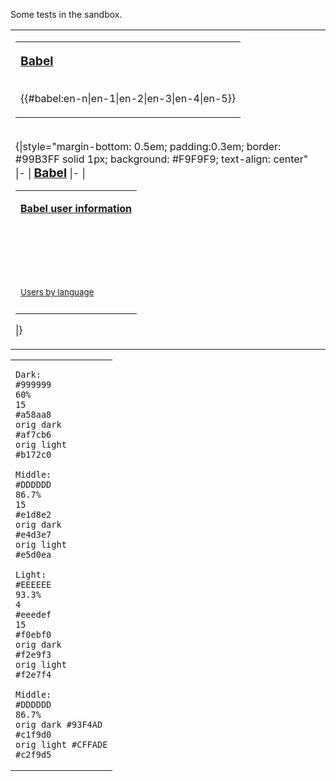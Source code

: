 Some tests in the sandbox.

{{clear}}

{|style="float: left; margin-right: 0.5em; margin-bottom: 0.5em; border: #99B3FF solid 1px; background: #FFF; text-align: center"
|
{|style="float: right; margin-bottom: 0.5em; padding:0.3em; border: #99B3FF solid 1px; background: #F9F9F9; text-align: center"
|-
| '''<big>[https://en.wikipedia.org/wiki/User_language Babel]</big>'''
|-
|{{#babel:en-n|en-1|en-2|en-3|en-4|en-5}}
|}
<br>
{|style="margin-bottom: 0.5em; padding:0.3em; border: #99B3FF solid 1px; background: #F9F9F9; text-align: center"
|-
| '''<big>[https://en.wikipedia.org/wiki/User_language Babel]</big>'''
|-
|

{|style="margin-bottom: 0.5em; border: #99B3FF solid 1px; background: #FFF; text-align: center"
|-
| '''[[Commons:Babel|Babel user information]]'''
|-
| {{Userbox |border-c=#93F4AD |border-s=1 |id-c=#93F4AD |id-s=12 |id-fc=#000 |info-c=#CFFADE |info-s=8 |info-fc=#000 |id=de-N |info=Diese Benutzerin spricht [https://commons.wikimedia.org/wiki/Category:User_de Deutsch] als [https://commons.wikimedia.org/wiki/Category:User_de-N Muttersprache].}}<br>{{Userbox |border-c=#91DDE5 |border-s=1 |id-c=#91DDE5 |id-s=12 |id-fc=#000 |info-c=#D8F6FE |info-s=8 |info-fc=#000 |id=en-5 | info=This user has [https://commons.wikimedia.org/wiki/Category:User_en-5 professional] knowledge of [https://commons.wikimedia.org/wiki/Category:User_en English].}}<br>{{Userbox |border-c=#DAC2DD |border-s=1 |id-c=#DAC2DD |id-s=12 |id-fc=#000 |info-c=#EEE0F1 |info-s=8 |info-fc=#000 |id=es-1 |info=Esta usuaria tiene un conocimiento [https://commons.wikimedia.org/wiki/Category:User_es-1 básico] del [https://commons.wikimedia.org/wiki/Category:User_es español].}}
|-
| <small>[https://commons.wikimedia.org/wiki/Category:Users_by_language Users by language]</small>
|-
|}
|}
|}

{|style="float: left; margin-bottom: 0.5em; padding:0.3em; border: #99B3FF solid 1px; background: #F9F9F9;"
|<syntaxhighlight>
Dark:
#999999
60%
15
#a58aa8
orig dark
#af7cb6
orig light
#b172c0

Middle:
#DDDDDD
86.7%
15
#e1d8e2
orig dark
#e4d3e7
orig light
#e5d0ea

Light:
#EEEEEE
93.3%
4
#eeedef
15
#f0ebf0
orig dark
#f2e9f3
orig light
#f2e7f4

Middle:
#DDDDDD
86.7%
orig dark #93F4AD
#c1f9d0
orig light #CFFADE
#c2f9d5
</syntaxhighlight>
|}

{{Infobox
 | label1 = | data1 =
{{Userbox |border-c=#af7cb6 |border-s=1 |id-c=#e4d3e7 |id-s=14 |id-fc=#000 |info-c=#f2e9f3 |info-s=8 |info-fc=#000 |id=[[File:Noia_64_apps_karm.svg|45px]] |info= This user has been on Wikipedia for '''{{age in days|2024|10|5}} days'''.}}

{{Userbox |border-c=#999999 |border-s=1 |id-c=#DDDDDD |id-s=14 |id-fc=#000 |info-c=#EEEEEE |info-s=8 |info-fc=#000 |id=6 |info=This user has '''started at least 6''' [[Wikipedia:English_Wikipedia|English Wikipedia]] [[Wikipedia:Wikipedia:What_is_an_article|articles]].}}

{{Userbox |border-c=#999999 |border-s=1 |id-c=#DDDDDD |id-s=14 |id-fc=#000 |info-c=#EEEEEE |info-s=8 |info-fc=#000 |id=430 |info=This user has made over '''430''' edits.}}

{{Collapse top|Further Information|bg=#c1f9d0}}

{{Userbox |border-c=#999999 |border-s=1 |id-c=#DDDDDD |id-s=14 |id-fc=#000 |info-c=#EEEEEE |info-s=8 |info-fc=#000 |id=[[File:Nuvola_apps_kcmsystem.svg|45px]] |info=This user is an '''[[Wikipedia:Engineer|engineer]]'''.}}

{{Userbox |border-c=#999999 |border-s=1 |id-c=#DDDDDD |id-s=14 |id-fc=#000 |info-c=#EEEEEE |info-s=8 |info-fc=#000 |id=[[file:Flag_Austria_template.svg|45px]] |info=This user comes from '''[[Wikipedia:Austria|Austria]]'''.}}

{{Userbox |border-c=#999999 |border-s=1 |id-c=#DDDDDD |id-s=14 |id-fc=#000 |info-c=#EEEEEE |info-s=8 |info-fc=#000 |id=[[File:Wikipedia_Autoconfirmed.svg|45px]] |info=This user has '''[[Wikipedia:Wikipedia:AUTOCONFIRMED|autoconfirmed]]''' rights on the [[Wikipedia:English_Wikipedia|English Wikipedia]]. <small>([https://en.wikipedia.org/w/index.php?title=Special:UserRights&user=KorneliaStoiber verify])</small>}}

{{Collapse bottom}}
}}

{{Infobox
 | label1 = | data1 =
{{Collapse top|Further Information}}
{{Collapse bottom}}

{{Collapse top|orig light #c2f9d5|bg=#c2f9d5}}
{{Collapse bottom}}

{{Collapse top|orig light #CFFADE|bg=#CFFADE}}
{{Collapse bottom}}

{{Collapse top|orig dark #c1f9d0|bg=#c1f9d0}}
{{Collapse bottom}}

{{Collapse top|orig dark #93F4AD|bg=#93F4AD}}
{{Collapse bottom}}

{{Collapse top|Further Information|bg=#DDDDDD}}
{{Collapse bottom}}
}}

{{Infobox
 | label1 = | data1 =
{{Userbox |border-c=#b172c0 |border-s=1 |id-c=#e5d0ea |id-s=14 |id-fc=#000 |info-c=#f2e7f4 |info-s=8 |info-fc=#000 |id=[[File:Noia_64_apps_karm.svg|45px]] |info= This user has been on Wikipedia for '''10 days'''. (orig light)}}

{{Userbox | id=6 |info=This user has '''started at least 6''' [[Wikipedia:English_Wikipedia|English Wikipedia]] [[Wikipedia:Wikipedia:What_is_an_article|articles]].}}

{{Userbox |id=430 |info=This user has made over '''430''' edits.}}

{{Userbox |id=[[File:Nuvola_apps_kcmsystem.svg|45px]] |info=This user is an '''[[Wikipedia:Engineer|engineer]]'''.}}

{{Userbox |id=[[file:Flag_Austria_template.svg|45px]] |info=This user comes from '''[[Wikipedia:Austria|Austria]]'''.}}

{{Userbox |id=[[File:Wikipedia_Autoconfirmed.svg|45px]] |info=This user has '''[[Wikipedia:Wikipedia:AUTOCONFIRMED|autoconfirmed]]''' rights on the [[Wikipedia:English_Wikipedia|English Wikipedia]]. <small>([https://en.wikipedia.org/w/index.php?title=Special:UserRights&user=KorneliaStoiber verify])</small>}}

{{Collapse top|orig light #c2f9d5|bg=#c2f9d5}}
{{Collapse bottom}}
}}

{{Infobox
 | label1 = | data1 =
{{Userbox |border-c=#af7cb6 |border-s=1 |id-c=#e4d3e7 |id-s=14 |id-fc=#000 |info-c=#f2e9f3 |info-s=8 |info-fc=#000 |id=[[File:Noia_64_apps_karm.svg|45px]] |info= This user has been on Wikipedia for '''10 days'''. (orig dark)}}

{{Userbox | id=6 |info=This user has '''started at least 6''' [[Wikipedia:English_Wikipedia|English Wikipedia]] [[Wikipedia:Wikipedia:What_is_an_article|articles]].}}

{{Userbox |id=430 |info=This user has made over '''430''' edits.}}

{{Userbox |id=[[File:Nuvola_apps_kcmsystem.svg|45px]] |info=This user is an '''[[Wikipedia:Engineer|engineer]]'''.}}

{{Userbox |id=[[file:Flag_Austria_template.svg|45px]] |info=This user comes from '''[[Wikipedia:Austria|Austria]]'''.}}

{{Userbox |id=[[File:Wikipedia_Autoconfirmed.svg|45px]] |info=This user has '''[[Wikipedia:Wikipedia:AUTOCONFIRMED|autoconfirmed]]''' rights on the [[Wikipedia:English_Wikipedia|English Wikipedia]]. <small>([https://en.wikipedia.org/w/index.php?title=Special:UserRights&user=KorneliaStoiber verify])</small>}}

{{Collapse top|orig dark #c1f9d0|bg=#c1f9d0}}
{{Collapse bottom}}
}}

{{Infobox
 | label1 = | data1 =
{{Userbox |border-c=#b172c0 |border-s=1 |id-c=#e5d0ea |id-s=14 |id-fc=#000 |info-c=#f2e7f4 |info-s=8 |info-fc=#000 |id=[[File:Noia_64_apps_karm.svg|45px]] |info= This user has been on Wikipedia for '''10 days'''. (orig light)}}

{{Userbox |border-c=#af7cb6 |border-s=1 |id-c=#e4d3e7 |id-s=14 |id-fc=#000 |info-c=#f2e9f3 |info-s=8 |info-fc=#000 |id=[[File:Noia_64_apps_karm.svg|45px]] |info= This user has been on Wikipedia for '''10 days'''. (orig dark)}}

{{Userbox |border-c=#a58aa8 |border-s=1 |id-c=#e1d8e2 |id-s=14 |id-fc=#000 |info-c=#f0ebf0 |info-s=8 |info-fc=#000 |id=[[File:Noia_64_apps_karm.svg|45px]] |info= This user has been on Wikipedia for '''10 days'''.}}

{{Userbox |border-c=#a58aa8 |border-s=1 |id-c=#e1d8e2 |id-s=14 |id-fc=#000 |info-c=#eeedef |info-s=8 |info-fc=#000 |id=[[File:Noia_64_apps_karm.svg|45px]] |info= This user has been on Wikipedia for '''10 days'''.}}

{{Userbox |border-c=#999999 |border-s=1 |id-c=#DDDDDD |id-s=14 |id-fc=#000 |info-c=#EEEEEE |info-s=8 |info-fc=#000 |id=430 |info=This user has made over '''430''' edits.}}
}}

{{Infobox
 | label1 = | data1 =
{{Userbox |border-c=#DAC2DD |border-s=1 |id-c=#DAC2DD |id-s=14 |id-fc=#000 |info-c=#EEE0F1 |info-s=8 |info-fc=#000 |id=[[File:Noia_64_apps_karm.svg|45px]] |info= This user has been on Wikipedia for '''10 days'''.}}

{{Userbox | id=6 |info=This user has '''started at least 6''' [[Wikipedia:English_Wikipedia|English Wikipedia]] [[Wikipedia:Wikipedia:What_is_an_article|articles]].}}

{{Userbox |id=430 |info=This user has made over '''430''' edits.}}

{{Userbox |id=[[File:Nuvola_apps_kcmsystem.svg|45px]] |info=This user is an '''[[Wikipedia:Engineer|engineer]]'''.}}

{{Userbox |id=[[file:Flag_Austria_template.svg|45px]] |info=This user comes from '''[[Wikipedia:Austria|Austria]]'''.}}

{{Userbox |id=[[File:Wikipedia_Autoconfirmed.svg|45px]] |info=This user has '''[[Wikipedia:Wikipedia:AUTOCONFIRMED|autoconfirmed]]''' rights on the [[Wikipedia:English_Wikipedia|English Wikipedia]]. <small>([https://en.wikipedia.org/w/index.php?title=Special:UserRights&user=KorneliaStoiber verify])</small>}}

{{Collapse top|Further Information|bg=#CFFADE}}
{{Collapse bottom}}
}}

{{Infobox
 | label1 = | data1 =
{{Collapse top|Further Information}}
{{Collapse bottom}}

{{Collapse top|Further Information|bg=#CFFADE}}
{{Collapse bottom}}

{{Collapse top|Further Information|bg=#93F4AD}}
{{Collapse bottom}}
}}

{{Infobox
 | label1 = | data1 =
{{User Wikipedian for|year=2024|month=10|day=05}}

{{Userbox | id=6 |info=This user has '''started at least 6''' [[Wikipedia:English_Wikipedia|English Wikipedia]] [[Wikipedia:Wikipedia:What_is_an_article|articles]].}}

{{Userbox |id=430 |info=This user has made over '''430''' edits.}}

{{Userbox |id=[[File:Nuvola_apps_kcmsystem.svg|45px]] |info=This user is an '''[[Wikipedia:Engineer|engineer]]'''.}}

{{Userbox |id=[[file:Flag_Austria_template.svg|45px]] |info=This user comes from '''[[Wikipedia:Austria|Austria]]'''.}}

{{Userbox |id=[[File:Wikipedia_Autoconfirmed.svg|45px]] |info=This user has '''[[Wikipedia:Wikipedia:AUTOCONFIRMED|autoconfirmed]]''' rights on the [[Wikipedia:English_Wikipedia|English Wikipedia]]. <small>([https://en.wikipedia.org/w/index.php?title=Special:UserRights&user=KorneliaStoiber verify])</small>}}
}}

{{Infobox
 | label1 = | data1 =
{{Userbox |border-c=#B1A3BF |border-s=1 |id-c=#E0CEF2 |id-s=14 |id-fc=#000 |info-c=#FAF5FF |info-s=8 |info-fc=#000 |id=[[File:Noia_64_apps_karm.svg|45px]] |info= This user has been on Wikipedia for '''10 days'''.}}

{{User Wikipedian for|year=2024|month=10|day=05}}
}}

{{Infobox
 | label1 = | data1 =
{{Userbox |border-c=#BFBFBF |border-s=1 |id-c=#F2F2F2 |id-s=14 |id-fc=#000 |info-c=#FFF |info-s=8 |info-fc=#000 |id=430 |info=This user has made over '''430''' edits.}}

{{Userbox |border-c=#999999 |border-s=1 |id-c=#DDDDDD |id-s=14 |id-fc=#000 |info-c=#EEEEEE |info-s=8 |info-fc=#000 |id=430 |info=This user has made over '''430''' edits.}}

{{Userbox |id=430 |info=This user has made over '''430''' edits.}}
}}

{{Infobox
 | label1 = | data1 =
{{User Wikipedian for|year=2024|month=10|day=05}}

{{Userbox | id=6 |info=This user has '''started at least 6''' [[Wikipedia:English_Wikipedia|English Wikipedia]] [[Wikipedia:Wikipedia:What_is_an_article|articles]].}}

{{Userbox |id=430 |info=This user has made over '''430''' edits.}}

{{Userbox |border-c=#A3B1BF |border-s=1 |id-c=#CEE0F2 |id-s=14 |id-fc=#000 |info-c=#F5FAFF |info-s=8 |info-fc=#000 |id=[[File:Nuvola_apps_kcmsystem.svg|45px]] |info=This user is an '''[[Wikipedia:Engineer|engineer]]'''.}}

{{Userbox |border-c=#BFA3B1 |border-s=1 |id-c=#F2CEE0 |id-s=14 |id-fc=#000 |info-c=#FFF5FA |info-s=8 |info-fc=#000 |id=[[file:Flag_Austria_template.svg|45px]] |info=This user comes from '''[[Wikipedia:Austria|Austria]]'''.}}

{{Userbox |border-c=#BFB1A3 |border-s=1 |id-c=#F2E0CE |id-s=14 |id-fc=#000 |info-c=#FFFAF5 |info-s=8 |info-fc=#000 |id=[[File:Wikipedia_Autoconfirmed.svg|45px]] |info=This user has '''[[Wikipedia:Wikipedia:AUTOCONFIRMED|autoconfirmed]]''' rights on the [[Wikipedia:English_Wikipedia|English Wikipedia]]. <small>([https://en.wikipedia.org/w/index.php?title=Special:UserRights&user=KorneliaStoiber verify])</small>}}
}}

{{Infobox
 | label1 = | data1 =
{{Userbox |border-c=#B1A3BF |border-s=1 |id-c=#E0CEF2 |id-s=14 |id-fc=#000 |info-c=#FAF5FF |info-s=8 |info-fc=#000 |id=[[File:Noia_64_apps_karm.svg|45px]] |info= This user has been on Wikipedia for '''10 days'''.}}

{{Userbox |border-c=#BFBFBF |border-s=1 |id-c=#F2F2F2 |id-s=14 |id-fc=#000 |info-c=#FFF |info-s=8 |info-fc=#000 |id=6 |info=This user has '''started at least 6''' [[Wikipedia:English_Wikipedia|English Wikipedia]] [[Wikipedia:Wikipedia:What_is_an_article|articles]].}}

{{Userbox |border-c=#BFBFBF |border-s=1 |id-c=#F2F2F2 |id-s=14 |id-fc=#000 |info-c=#FFF |info-s=8 |info-fc=#000 |id=430 |info=This user has made over '''430''' edits.}}

{{Userbox |border-c=#A3B1BF |border-s=1 |id-c=#CEE0F2 |id-s=14 |id-fc=#000 |info-c=#F5FAFF |info-s=8 |info-fc=#000 |id=[[File:Nuvola_apps_kcmsystem.svg|45px]] |info=This user is an '''[[Wikipedia:Engineer|engineer]]'''.}}

{{Userbox |border-c=#BFA3B1 |border-s=1 |id-c=#F2CEE0 |id-s=14 |id-fc=#000 |info-c=#FFF5FA |info-s=8 |info-fc=#000 |id=[[file:Flag_Austria_template.svg|45px]] |info=This user comes from '''[[Wikipedia:Austria|Austria]]'''.}}

{{Userbox |border-c=#BFB1A3 |border-s=1 |id-c=#F2E0CE |id-s=14 |id-fc=#000 |info-c=#FFFAF5 |info-s=8 |info-fc=#000 |id=[[File:Wikipedia_Autoconfirmed.svg|45px]] |info=This user has '''[[Wikipedia:Wikipedia:AUTOCONFIRMED|autoconfirmed]]''' rights on the [[Wikipedia:English_Wikipedia|English Wikipedia]]. <small>([https://en.wikipedia.org/w/index.php?title=Special:UserRights&user=KorneliaStoiber verify])</small>}}
}}

{{Infobox
 | label1 = | data1 =
{{User Wikipedian for|year=2024|month=10|day=05}}

{{Userbox |border-c=#999999 |border-s=1 |id-c=#DDDDDD |id-s=14 |id-fc=#000 |info-c=#EEEEEE |info-s=8 |info-fc=#000 |id=6 |info=This user has '''started at least 6''' [[Wikipedia:English_Wikipedia|English Wikipedia]] [[Wikipedia:Wikipedia:What_is_an_article|articles]].}}

{{Userbox |border-c=#999999 |border-s=1 |id-c=#DDDDDD |id-s=14 |id-fc=#000 |info-c=#EEEEEE |info-s=8 |info-fc=#000 |id=430 |info=This user has made over '''430''' edits.}}

{{Userbox |border-c=#A3B1BF |border-s=1 |id-c=#F5FAFF |id-s=14 |id-fc=#000 |info-c=#CEE0F2 |info-s=8 |info-fc=#000 |id=[[File:Nuvola_apps_kcmsystem.svg|45px]] |info=This user is an '''[[Wikipedia:Engineer|engineer]]'''.}}

{{Userbox |border-c=#BFA3B1 |border-s=1 |id-c=#FFF5FA |id-s=14 |id-fc=#000 |info-c=#F2CEE0 |info-s=8 |info-fc=#000 |id=[[file:Flag_Austria_template.svg|45px]] |info=This user comes from '''[[Wikipedia:Austria|Austria]]'''.}}

{{Userbox |border-c=#BFB1A3 |border-s=1 |id-c=#FFFAF5 |id-s=14 |id-fc=#000 |info-c=#F2E0CE |info-s=8 |info-fc=#000 |id=[[File:Wikipedia_Autoconfirmed.svg|45px]] |info=This user has '''[[Wikipedia:Wikipedia:AUTOCONFIRMED|autoconfirmed]]''' rights on the [[Wikipedia:English_Wikipedia|English Wikipedia]]. <small>([https://en.wikipedia.org/w/index.php?title=Special:UserRights&user=KorneliaStoiber verify])</small>}}
}}

{{Infobox
 | label1 = | data1 =
{{userbox
| bodyclass     = <!--Adds an HTML class attribute to the entire template's HTML table, to allow for styling, emission of microformats, etc.-->
| border-c      = #d0d0d0
| border-s      = 1
| float         = left
| id            = 430
| id-a          = center
| id-c          = #d0d0d0
| id-fc         = black
| id-h          = 45
| id-lh         = 1.25em
| id-op         = <!--id other CSS parameters-->
| id-p          = 0 1px 0 0
| id-s          = 14
| id-w          = 45
| info-class    = <!--Adds an HTML class attribute to the "info" HTML table-row, to allow for styling, emission of microformats, etc.-->
| info          = This user has made over '''430''' edits.
| info-a        = left
| info-c        = #e0e0e0
| info-fc       = black
| info-lh       = 1.25em
| info-op       = <!--info other CSS parameters-->
| info-p        = 0 4px 0 4px
| info-s        = 8
| nocat         = false
}}
}}

{{clear}}
<br>
